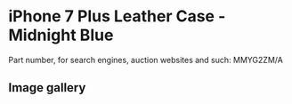 
# iPhone 7 Plus Leather Case - Midnight Blue

Part number, for search engines, auction websites and such: MMYG2ZM/A

## Image gallery

<div style={{ width: "768px" }}>
  <GalleryComponent
    images={[
      {
        original: "/everysource/MMYG2.png",
        thumbnail: "/everypreview/MMYG2.png",
      },
      {
        original: "/everysource/MMYG2_AV1_GOLD.png",
        thumbnail: "/everypreview/MMYG2_AV1_GOLD.png",
      },
      {
        original: "/everysource/MMYG2_AV1_JET_BLACK.png",
        thumbnail: "/everypreview/MMYG2_AV1_JET_BLACK.png",
      },
      {
        original: "/everysource/MMYG2_AV1_RED.png",
        thumbnail: "/everypreview/MMYG2_AV1_RED.png",
      },
      {
        original: "/everysource/MMYG2_AV1_SILVER.png",
        thumbnail: "/everypreview/MMYG2_AV1_SILVER.png",
      },
      {
        original: "/everysource/MMYG2_AV2.png",
        thumbnail: "/everypreview/MMYG2_AV2.png",
      }
    ]}
  />
</div>